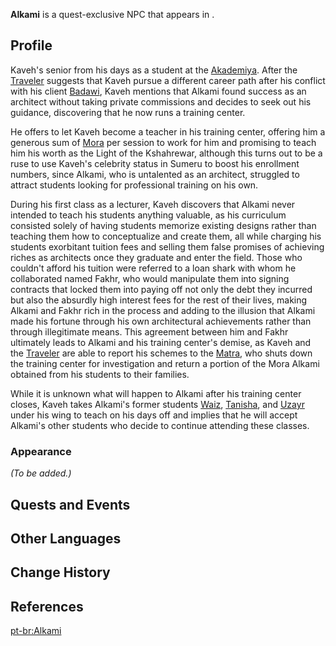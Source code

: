 {{Character Infobox
|type             = Quest NPC
|image            = NPC Alkami.png
|realname         = <!-- Optional, if different from in-game name -->
|deceased         = <!-- Past (for deceased prior to events of the game) or free response -->
|region           = Sumeru
|location         = Sumeru
|affiliation      = Kshahrewar
|title            = Kshahrewar Senior

|ancestry         = <!-- Clan/family -->
|father           = 
|mother           = 
|spouse           = 
|sibling          = 
|child            = 
|relative         = 

|voiceEN          = 
|voiceCN          = 
|voiceJP          = {{w|ja:渡辺紘|Watanabe Hiroshi ({{ja|渡辺紘}})}}<ref>Twitter: [https://twitter.com/HiRo2dAyo03/status/1661744563994886148 JP VA Self Announcement] ([https://web.archive.org/web/20230708015828/https://twitter.com/HiRo2dAyo03/status/1661744563994886148 Archived])</ref>
|dialoguereward   = 
}}
'''Alkami''' is a quest-exclusive NPC that appears in {{Quest|Treasure and True Interest}}.

==Profile==
Kaveh's senior from his days as a student at the [[Akademiya]]. After the [[Traveler]] suggests that Kaveh pursue a different career path after his conflict with his client [[Badawi]], Kaveh mentions that Alkami found success as an architect without taking private commissions and decides to seek out his guidance, discovering that he now runs a training center. 

He offers to let Kaveh become a teacher in his training center, offering him a generous sum of [[Mora]] per session to work for him and promising to teach him his worth as the Light of the Kshahrewar, although this turns out to be a ruse to use Kaveh's celebrity status in Sumeru to boost his enrollment numbers, since Alkami, who is untalented as an architect, struggled to attract students looking for professional training on his own.

During his first class as a lecturer, Kaveh discovers that Alkami never intended to teach his students anything valuable, as his curriculum consisted solely of having students memorize existing designs rather than teaching them how to conceptualize and create them, all while charging his students exorbitant tuition fees and selling them false promises of achieving riches as architects once they graduate and enter the field. Those who couldn't afford his tuition were referred to a loan shark with whom he collaborated named Fakhr, who would manipulate them into signing contracts that locked them into paying off not only the debt they incurred but also the absurdly high interest fees for the rest of their lives, making Alkami and Fakhr rich in the process and adding to the illusion that Alkami made his fortune through his own architectural achievements rather than through illegitimate means. This agreement between him and Fakhr ultimately leads to Alkami and his training center's demise, as Kaveh and the [[Traveler]] are able to report his schemes to the [[Matra]], who shuts down the training center for investigation and return a portion of the Mora Alkami obtained from his students to their families. 

While it is unknown what will happen to Alkami after his training center closes, Kaveh takes Alkami's former students [[Waiz]], [[Tanisha]], and [[Uzayr]] under his wing to teach on his days off and implies that he will accept Alkami's other students who decide to continue attending these classes. 

===Appearance===
''(To be added.)''

==Quests and Events==
{{Quests and Events}}
<!--
==Trivia==
-->
==Other Languages==
{{Other Languages|default_hidden=1
|en      = Alkami
|zhs     = 阿尔卡米
|zhs_rm  = Ā'ěrkǎmǐ
|zht     = 阿爾卡米
|zht_rm  = Ā'ěrkǎmǐ
|ja      = アルカミ
|ja_rm   = Arukami
|ko      = 알카미
|ko_rm   = 
|es      = Alkami
|fr      = Alkami
|ru      = Альками
|th      = Alkami
|vi      = Alkami
|de      = Alkami
|id      = Alkami
|pt      = Alkami
|tr      = Alkami
|it      = Alkami
}}

==Change History==
{{Change History|3.7}}

==References==
{{Reflist}}

[[pt-br:Alkami]]